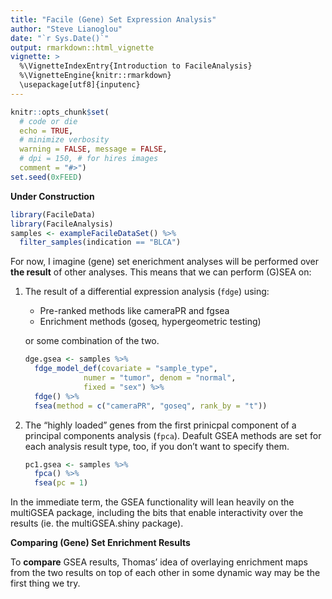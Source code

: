```yaml
---
title: "Facile (Gene) Set Expression Analysis"
author: "Steve Lianoglou"
date: "`r Sys.Date()`"
output: rmarkdown::html_vignette
vignette: >
  %\VignetteIndexEntry{Introduction to FacileAnalysis}
  %\VignetteEngine{knitr::rmarkdown}
  \usepackage[utf8]{inputenc}
---
```


```r
knitr::opts_chunk$set(
  # code or die
  echo = TRUE,
  # minimize verbosity
  warning = FALSE, message = FALSE,
  # dpi = 150, # for hires images
  comment = "#>")
set.seed(0xFEED)
```

**Under Construction**

```r
library(FacileData)
library(FacileAnalysis)
samples <- exampleFacileDataSet() %>% 
  filter_samples(indication == "BLCA")
```

For now, I imagine (gene) set enerichment analyses will be performed over
**the result** of other analyses. This means that we can perform (G)SEA on:

1. The result of a differential expression analysis (`fdge`) using:
    - Pre-ranked methods like cameraPR and fgsea
    - Enrichment methods (goseq, hypergeometric testing)
   
   or some combination of the two.
   
    ```r
    dge.gsea <- samples %>% 
      fdge_model_def(covariate = "sample_type", 
                 numer = "tumor", denom = "normal",
                 fixed = "sex") %>% 
      fdge() %>% 
      fsea(method = c("cameraPR", "goseq", rank_by = "t"))
    ```

2. The "highly loaded" genes from the first prinicpal component of a
   principal components analysis (`fpca`). Deafult GSEA methods are set for
   each analysis result type, too, if you don't want to specify them.

    ```r
    pc1.gsea <- samples %>% 
      fpca() %>% 
      fsea(pc = 1)
    ```

In the immediate term, the GSEA functionality will lean heavily on the multiGSEA
package, including the bits that enable interactivity over the results
(ie. the multiGSEA.shiny package).

**Comparing (Gene) Set Enrichment Results**

To **compare** GSEA results, Thomas' idea of overlaying enrichment maps from
the two results on top of each other in some dynamic way may be the first
thing we try.




